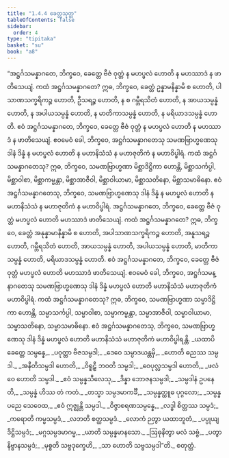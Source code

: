 ```yaml
---
title: "1.4.4 ခေတ္တသုတ္တ"
tableOfContents: false
sidebar:
  order: 4
type: "tipitaka"
basket: "su"
book: "a8"
---
```



<DynamicBreadcrumb />

<Division number="34" book="a8" e="ch" v="17" p="69">

<Paragraph number="328" book="a8">
“အဋ္ဌင်္ဂသမန္နာဂတေ, ဘိက္ခဝေ, ခေတ္တေ ဗီဇံ ဝုတ္တံ န မဟပ္ဖလံ ဟောတိ န မဟဿာဒံ န ဖာတိသေယျံ. ကထံ အဋ္ဌင်္ဂသမန္နာဂတေ? ဣဓ, ဘိက္ခဝေ, ခေတ္တံ ဥန္နာမနိန္နာမိ စ ဟောတိ, ပါသာဏသက္ခရိကဉ္စ ဟောတိ, ဦသရဉ္စ ဟောတိ, န စ ဂမ္ဘီရသိတံ ဟောတိ, န အာယသမ္ပန္နံ ဟောတိ, န အပါယသမ္ပန္နံ ဟောတိ, န မာတိကာသမ္ပန္နံ ဟောတိ, န မရိယာဒသမ္ပန္နံ ဟောတိ. ဧဝံ အဋ္ဌင်္ဂသမန္နာဂတေ, ဘိက္ခဝေ, ခေတ္တေ ဗီဇံ ဝုတ္တံ န မဟပ္ဖလံ ဟောတိ န မဟဿာဒံ န ဖာတိသေယျံ.
</Paragraph>

<Paragraph number="329" book="a8">
ဧဝမေဝံ ခေါ, ဘိက္ခဝေ, အဋ္ဌင်္ဂသမန္နာဂတေသု သမဏဗြာဟ္မဏေသု ဒါနံ ဒိန္နံ န မဟပ္ဖလံ ဟောတိ န မဟာနိသံသံ န မဟာဇုတိကံ န မဟာဝိပ္ဖါရံ. ကထံ အဋ္ဌင်္ဂသမန္နာဂတေသု? ဣဓ, ဘိက္ခဝေ, သမဏဗြာဟ္မဏာ မိစ္ဆာဒိဋ္ဌိကာ ဟောန္တိ, မိစ္ဆာသင်္ကပ္ပါ, မိစ္ဆာဝါစာ, မိစ္ဆာကမ္မန္တာ, မိစ္ဆာအာဇီဝါ, မိစ္ဆာဝါယာမာ, မိစ္ဆာသတိနော, မိစ္ဆာသမာဓိနော. ဧဝံ အဋ္ဌင်္ဂသမန္နာဂတေသု, ဘိက္ခဝေ, သမဏဗြာဟ္မဏေသု ဒါနံ ဒိန္နံ န မဟပ္ဖလံ ဟောတိ န မဟာနိသံသံ န မဟာဇုတိကံ န မဟာဝိပ္ဖါရံ.
</Paragraph>

<Paragraph number="330" book="a8">
အဋ္ဌင်္ဂသမန္နာဂတေ, ဘိက္ခဝေ, ခေတ္တေ ဗီဇံ ဝုတ္တံ မဟပ္ဖလံ ဟောတိ မဟဿာဒံ ဖာတိသေယျံ. ကထံ အဋ္ဌင်္ဂသမန္နာဂတေ? ဣဓ, ဘိက္ခဝေ, ခေတ္တံ အနုန္နာမာနိန္နာမိ စ ဟောတိ, အပါသာဏသက္ခရိကဉ္စ ဟောတိ, အနူသရဉ္စ ဟောတိ, ဂမ္ဘီရသိတံ ဟောတိ, အာယသမ္ပန္နံ ဟောတိ, အပါယသမ္ပန္နံ ဟောတိ, မာတိကာသမ္ပန္နံ ဟောတိ, မရိယာဒသမ္ပန္နံ ဟောတိ. ဧဝံ အဋ္ဌင်္ဂသမန္နာဂတေ, ဘိက္ခဝေ, ခေတ္တေ ဗီဇံ ဝုတ္တံ မဟပ္ဖလံ ဟောတိ မဟဿာဒံ ဖာတိသေယျံ.
</Paragraph>

<Paragraph number="331" book="a8">
ဧဝမေဝံ ခေါ, ဘိက္ခဝေ, အဋ္ဌင်္ဂသမန္နာဂတေသု သမဏဗြာဟ္မဏေသု ဒါနံ ဒိန္နံ မဟပ္ဖလံ ဟောတိ မဟာနိသံသံ မဟာဇုတိကံ မဟာဝိပ္ဖါရံ. ကထံ အဋ္ဌင်္ဂသမန္နာဂတေသု? ဣဓ, ဘိက္ခဝေ, သမဏဗြာဟ္မဏာ သမ္မာဒိဋ္ဌိကာ ဟောန္တိ, သမ္မာသင်္ကပ္ပါ, သမ္မာဝါစာ, သမ္မာကမ္မန္တာ, သမ္မာအာဇီဝါ, သမ္မာဝါယာမာ, သမ္မာသတိနော, သမ္မာသမာဓိနော. ဧဝံ အဋ္ဌင်္ဂသမန္နာဂတေသု, ဘိက္ခဝေ, သမဏဗြာဟ္မဏေသု ဒါနံ ဒိန္နံ မဟပ္ဖလံ ဟောတိ မဟာနိသံသံ မဟာဇုတိကံ မဟာဝိပ္ဖါရန္တိ.
</Paragraph>

<Paragraph number="332" type="verses" book="a8">
_ယထာပိ ခေတ္တေ သမ္ပန္နေ,_  
_ပဝုတ္တာ ဗီဇသမ္ပဒါ;_  
_ဒေဝေ သမ္ပာဒယန္တမှိ,_  
_ဟောတိ ဓညဿ သမ္ပဒါ._  

</Paragraph>

<Paragraph number="333" type="verses" book="a8">
_အနီတိသမ္ပဒါ ဟောတိ,_  
_ဝိရူဠှီ ဘဝတိ သမ္ပဒါ;_  
_ဝေပုလ္လသမ္ပဒါ ဟောတိ,_  
_ဖလံ ဝေ ဟောတိ သမ္ပဒါ._  

</Paragraph>

<Paragraph number="334" type="verses" book="a8">
_ဧဝံ သမ္ပန္နသီလေသု,_  
_ဒိန္နာ ဘောဇနသမ္ပဒါ;_  
_သမ္ပဒါနံ ဥပနေတိ,_  
_သမ္ပန္နံ ဟိဿ တံ ကတံ._  

</Paragraph>

<Paragraph number="335" type="verses" book="a8">
_တသ္မာ သမ္ပဒမာကင်္ခီ,_  
_သမ္ပန္နတ္ထူဓ ပုဂ္ဂလော;_  
_သမ္ပန္နပညေ သေဝေထ,_  
_ဧဝံ ဣဇ္ဈန္တိ သမ္ပဒါ._  

</Paragraph>

<Paragraph number="336" type="verses" book="a8">
_ဝိဇ္ဇာစရဏသမ္ပန္နေ,_  
_လဒ္ဓါ စိတ္တဿ သမ္ပဒံ;_  
_ကရောတိ ကမ္မသမ္ပဒံ,_  
_လဘတိ စတ္ထသမ္ပဒံ._  

</Paragraph>

<Paragraph number="337" type="verses" book="a8">
_လောကံ ဉတွာ ယထာဘူတံ,_  
_ပပ္ပုယျ ဒိဋ္ဌိသမ္ပဒံ;_  
_မဂ္ဂသမ္ပဒမာဂမ္မ,_  
_ယာတိ သမ္ပန္နမာနသော._  

</Paragraph>

<Paragraph number="338" type="verses" book="a8">
_ဩဓုနိတွာ မလံ သဗ္ဗံ,_  
_ပတွာ နိဗ္ဗာနသမ္ပဒံ;_  
_မုစ္စတိ သဗ္ဗဒုက္ခေဟိ,_  
_သာ ဟောတိ သဗ္ဗသမ္ပဒါ”တိ._  


</Paragraph>
</Division>

<Paragraph number="339" type="center" book="a8">
စတုတ္ထံ.
</Paragraph>